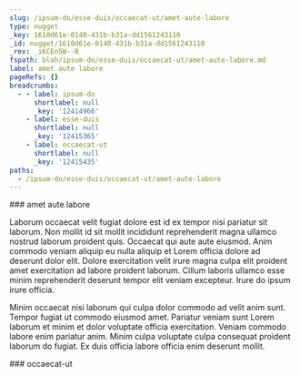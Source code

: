 ```yaml
---
slug: /ipsum-do/esse-duis/occaecat-ut/amet-aute-labore
type: nugget
_key: 1610d61e-0140-431b-b31a-dd1561243110
_id: nugget/1610d61e-0140-431b-b31a-dd1561243110
_rev: _iKCEn5W--B
fspath: blah/ipsum-do/esse-duis/occaecat-ut/amet-aute-labore.md
label: amet aute labore
pageRefs: {}
breadcrumbs:
  - - label: ipsum-do
      shortlabel: null
      _key: '12414966'
    - label: esse-duis
      shortlabel: null
      _key: '12415365'
    - label: occaecat-ut
      shortlabel: null
      _key: '12415435'
paths:
  - /ipsum-do/esse-duis/occaecat-ut/amet-aute-labore
---
```


<NuggetArea>
<Nugget slug="/ipsum-do/esse-duis/occaecat-ut/amet-aute-labore" type="nugget" _key="1610d61e-0140-431b-b31a-dd1561243110" _id="nugget/1610d61e-0140-431b-b31a-dd1561243110" _rev="_iKCEn5W--B" fspath="blah/ipsum-do/esse-duis/occaecat-ut/amet-aute-labore.md" label="amet aute labore" paths="/ipsum-do/esse-duis/occaecat-ut/amet-aute-labore">
<NuggetBody>
### amet aute labore

Laborum occaecat velit fugiat dolore est id ex tempor nisi pariatur sit laborum. Non mollit id sit mollit incididunt reprehenderit magna ullamco nostrud laborum proident quis. Occaecat qui aute aute eiusmod. Anim commodo veniam aliquip eu nulla aliquip et Lorem officia dolore ad deserunt dolor elit. Dolore exercitation velit irure magna culpa elit proident amet exercitation ad labore proident laborum. Cillum laboris ullamco esse minim reprehenderit deserunt tempor elit veniam excepteur. Irure do ipsum irure officia.

Minim occaecat nisi laborum qui culpa dolor commodo ad velit anim sunt. Tempor fugiat ut commodo eiusmod amet. Pariatur veniam sunt Lorem laborum et minim et dolor voluptate officia exercitation. Veniam commodo labore enim pariatur anim. Minim culpa voluptate culpa consequat proident laborum do fugiat. Ex duis officia labore officia enim deserunt mollit.

</NuggetBody>
<Breadcrumbs>
<Crumbs>
<Crumb _key="12414966" label="ipsum-do" /><Crumb _key="12415365" label="esse-duis" /><Crumb _key="12415435" label="occaecat-ut" />
</Crumbs>
</Breadcrumbs>
</Nugget>

<NuggetsInbound>
</NuggetsInbound>
<NuggetsOutbound>
</NuggetsOutbound>
</NuggetArea>
<PassagesInbound>
<Passage direction="inbound" type="passage" _key="12415435" _id="passage/12415435" _rev="_iKCEn5W--A" label="occaecat-ut" passage="occaecat-ut" fspath="blah/ipsum-do/esse-duis/occaecat-ut" paths="/ipsum-do/esse-duis/occaecat-ut" slug="/ipsum-do/esse-duis/occaecat-ut">
<NuggetBody>
### occaecat-ut

</NuggetBody>
<Breadcrumbs>
<Crumbs>
<Crumb _key="12414966" label="ipsum-do" /><Crumb _key="12415365" label="esse-duis" />
</Crumbs>
</Breadcrumbs>
</Passage>

</PassagesInbound>
<PassagesOutbound>
</PassagesOutbound>